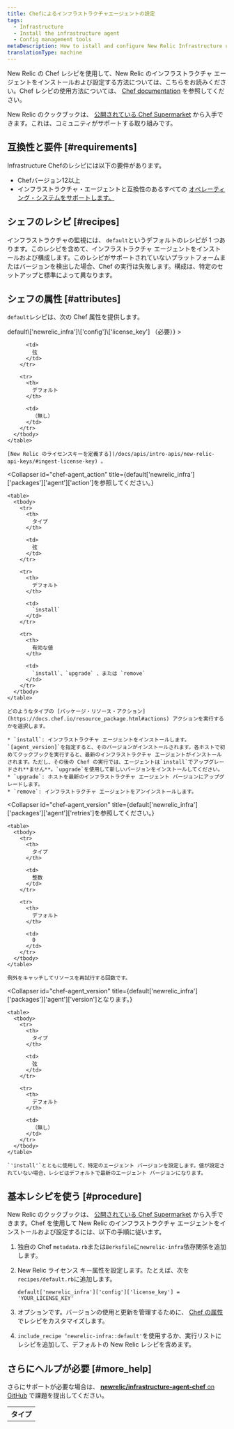 ```yaml
---
title: Chefによるインフラストラクチャエージェントの設定
tags:
  - Infrastructure
  - Install the infrastructure agent
  - Config management tools
metaDescription: How to istall and configure New Relic Infrastructure using Chef.
translationType: machine
---
```


New Relic の Chef レシピを使用して、New Relic のインフラストラクチャ エージェントをインストールおよび設定する方法については、こちらをお読みください。Chef レシピの使用方法については、 [Chef documentation](https://www.chef.io/solutions/infrastructure-automation/) を参照してください。

New Relic のクックブックは、 [公開されている Chef Supermarket](https://supermarket.chef.io/cookbooks/newrelic-infra) から入手できます。これは、コミュニティがサポートする取り組みです。

## 互換性と要件 [#requirements]

Infrastructure Chefのレシピには以下の要件があります。

* Chefバージョン12以上
* インフラストラクチャ・エージェントと互換性のあるすべての [オペレーティング・システムをサポートします。](/docs/infrastructure/new-relic-infrastructure/getting-started/compatibility-requirements-new-relic-infrastructure#operating-systems)

## シェフのレシピ [#recipes]

インフラストラクチャの監視には、 `default`というデフォルトのレシピが 1 つあります。このレシピを含めて、インフラストラクチャ エージェントをインストールおよび構成します。このレシピがサポートされていないプラットフォームまたはバージョンを検出した場合、Chef の実行は失敗します。構成は、特定のセットアップと標準によって異なります。

## シェフの属性 [#attributes]

`default`レシピは、次の Chef 属性を提供します。

<CollapserGroup>
  <Collapser
    id="chef-license_key"
    title={<><InlineCode>default\['newrelic_infra']\['config']\['license_key']</InlineCode> （必要）</>}
  >
    <table>
      <tbody>
        <tr>
          <th>
            タイプ
          </th>

          <td>
            弦
          </td>
        </tr>

        <tr>
          <th>
            デフォルト
          </th>

          <td>
            （無し）
          </td>
        </tr>
      </tbody>
    </table>

    [New Relic のライセンスキーを定義する](/docs/apis/intro-apis/new-relic-api-keys/#ingest-license-key) 。
  </Collapser>

  <Collapser
    id="chef-agent_action"
    title={<InlineCode>default\['newrelic_infra']\['packages']\['agent']\['action']を参照してください。</InlineCode>}
  >
    <table>
      <tbody>
        <tr>
          <th>
            タイプ
          </th>

          <td>
            弦
          </td>
        </tr>

        <tr>
          <th>
            デフォルト
          </th>

          <td>
            `install`
          </td>
        </tr>

        <tr>
          <th>
            有効な値
          </th>

          <td>
            `install`、`upgrade` 、または `remove`
          </td>
        </tr>
      </tbody>
    </table>

    どのようなタイプの [パッケージ・リソース・アクション](https://docs.chef.io/resource_package.html#actions) アクションを実行するかを選択します。

    * `install`: インフラストラクチャ エージェントをインストールします。`[agent_version]`を指定すると、そのバージョンがインストールされます。各ホストで初めてクックブックを実行すると、最新のインフラストラクチャ エージェントがインストールされます。ただし、その後の Chef の実行では、エージェントは`install`でアップグレードされ**ません**。`upgrade`を使用して新しいバージョンをインストールしてください。
    * `upgrade`: ホストを最新のインフラストラクチャ エージェント バージョンにアップグレードします。
    * `remove`: インフラストラクチャ エージェントをアンインストールします。
  </Collapser>

  <Collapser
    id="chef-agent_version"
    title={<InlineCode>default\['newrelic_infra']\['packages']\['agent']\['retries']を参照してください。</InlineCode>}
  >
    <table>
      <tbody>
        <tr>
          <th>
            タイプ
          </th>

          <td>
            整数
          </td>
        </tr>

        <tr>
          <th>
            デフォルト
          </th>

          <td>
            0
          </td>
        </tr>
      </tbody>
    </table>

    例外をキャッチしてリソースを再試行する回数です。
  </Collapser>

  <Collapser
    id="chef-agent_version"
    title={<InlineCode>default\['newrelic_infra']\['packages']\['agent']\['version']となります。</InlineCode>}
  >
    <table>
      <tbody>
        <tr>
          <th>
            タイプ
          </th>

          <td>
            弦
          </td>
        </tr>

        <tr>
          <th>
            デフォルト
          </th>

          <td>
            （無し）
          </td>
        </tr>
      </tbody>
    </table>

    `'install'`とともに使用して、特定のエージェント バージョンを設定します。値が設定されていない場合、レシピはデフォルトで最新のエージェント バージョンになります。
  </Collapser>
</CollapserGroup>

## 基本レシピを使う [#procedure]

New Relic のクックブックは、 [公開されている Chef Supermarket](https://supermarket.chef.io/cookbooks/newrelic-infra) から入手できます。Chef を使用して New Relic のインフラストラクチャ エージェントをインストールおよび設定するには、以下の手順に従います。

1. 独自の Chef `metadata.rb`または`Berksfile`に`newrelic-infra`依存関係を追加します。

2. New Relic ライセンス キー属性を設定します。たとえば、次を`recipes/default.rb`に追加します。

   ```
   default['newrelic_infra']['config']['license_key'] = 'YOUR_LICENSE_KEY'
   ```

3. オプションです。バージョンの使用と更新を管理するために、 [Chef の属性](#attributes) でレシピをカスタマイズします。

4. `include_recipe ‘newrelic-infra::default'`を使用するか、実行リストにレシピを追加して、デフォルトの New Relic レシピを含めます。

## さらにヘルプが必要 [#more_help]

さらにサポートが必要な場合は、 [**newrelic/infrastructure-agent-chef** on GitHub](https://github.com/newrelic/infrastructure-agent-chef/issues) で課題を提出してください。